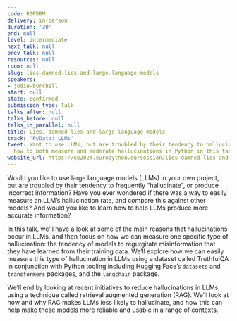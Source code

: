 ```yaml
---
code: RSRDBM
delivery: in-person
duration: '30'
end: null
level: intermediate
next_talk: null
prev_talk: null
resources: null
room: null
slug: lies-damned-lies-and-large-language-models
speakers:
- jodie-burchell
start: null
state: confirmed
submission_type: Talk
talks_after: null
talks_before: null
talks_in_parallel: null
title: Lies, damned lies and large language models
track: 'PyData: LLMs'
tweet: Want to use LLMs, but are troubled by their tendency to hallucinate? Find out
  how to both measure and moderate hallucinations in Python in this talk.
website_url: https://ep2024.europython.eu/session/lies-damned-lies-and-large-language-models
---
```


Would you like to use large language models (LLMs) in your own project, but are troubled by their tendency to frequently “hallucinate”, or produce incorrect information? Have you ever wondered if there was a way to easily measure an LLM’s hallucination rate, and compare this against other models? And would you like to learn how to help LLMs produce more accurate information?

In this talk, we’ll have a look at some of the main reasons that hallucinations occur in LLMs, and then focus on how we can measure one specific type of hallucination: the tendency of models to regurgitate misinformation that they have learned from their training data. We’ll explore how we can easily measure this type of hallucination in LLMs using a dataset called TruthfulQA in conjunction with Python tooling including Hugging Face’s `datasets` and `transformers` packages, and the `langchain` package.

We’ll end by looking at recent initiatives to reduce hallucinations in LLMs, using a technique called retrieval augmented generation (RAG). We’ll look at how and why RAG makes LLMs less likely to hallucinate, and how this can help make these models more reliable and usable in a range of contexts.
